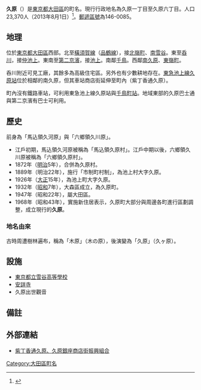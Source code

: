 {{Pathnav|日本|東京都|大田區|frame=1}}
{{Infobox Settlement
|official_name = 久原
|native_name =
|settlement_type = [[町|町]]
|image_skyline = Kugahara_4chome_ota.JPG
|imagesize = 250px
|image_caption = 久原四丁目
|image_flag =
|image_seal =
| image_map =
| map_caption =
|subdivision_type = [[國家|國家]]
|subdivision_name = [[File:Flag_of_Japan.svg|border]] [[日本|日本]]
|subdivision_type1 = [[都道府縣|都道府縣]]
|subdivision_name1 = [[File:Flag_of_Tokyo_Prefecture.svg|25px]] [[東京都|東京都]]
|subdivision_type2 = [[東京都區部|特別區]]
|subdivision_name2 = [[File:Flag_of_Ota,_Tokyo.svg|25px]] [[大田區|大田區]]
|subdivision_type3 = [[地域|地域]]
|subdivision_name3 = [[大森區|大森地域]]
|established_title =
|established_date =
|government_type =
|leader_title =
|leader_name =
|area_magnitude =
|area_total_sq_mi =
|area_total_km2 =
|area_land_sq_mi =
|area_land_km2 =
|area_urban_sq_mi =
|area_urban_km2 =
|area_metro_km2 =
|area_metro_sq_mi =
|population_as_of= 2013年（平成25年）8月1日
|population_footnotes =
|population_total = 23370
|population_urban =
|population_metro =
|population_density_sq_mi =
|population_density_km2 =
| timezone = [[日本標準時|JST]]
| utc_offset = +9
|timezone_DST =
|utc_offset_DST =
|latd=|latm=|lats=|latNS=
|longd=|longm=|longs=|longEW=
|elevation_footnotes=
|elevation_m =
|elevation_ft =
|postal_code_type = [[郵遞區號|郵遞區號]]
|postal_code = 146-0085
|area_code =
|website =
|footnotes =
}}
'''久原'''（{{jpn|j=久が原|hg=くがはら|rm=Kugahara|f=y}}）是[[東京都|東京都]][[大田區|大田區]]的町名。現行行政地名為久原一丁目至久原六丁目。人口23,370人（2013年8月1日）<ref>{{Cite web |url=http://www.city.ota.tokyo.jp/kuseijoho/suuji/jinkou/setai_jinkou/oota_suji2508.html |title=大田区ホームページ：平成25年8月1日現在 |accessdate=2013-08-19 |archive-date=2014-02-18 |archive-url=https://web.archive.org/web/20140218230417/http://www.city.ota.tokyo.jp/kuseijoho/suuji/jinkou/setai_jinkou/oota_suji2508.html |dead-url=no }}</ref>。[[郵遞區號|郵遞區號]]為146-0085。

== 地理 ==
位於[[東京都|東京都]][[大田區|大田區]]西部。北至[[橫須賀線|橫須賀線]]（[[品鶴線|品鶴線]]），接[[北嶺町|北嶺町]]、[[南雪谷|南雪谷]]。東至[[呑川|呑川]]，接[[仲池上|仲池上]]。東南至[[國道1號_(日本)|第二京濱]]，接[[池上_(大田區)|池上]]。南鄰[[千鳥_(大田區)|千鳥]]。西鄰[[南久原|南久原]]、[[東嶺町|東嶺町]]。

呑川附近可見工廠，其餘多為高級住宅區。另外也有少數耕地存在。[[東急池上線|東急池上線]][[久原站|久原站]]位於相鄰的南久原，但其車站商店街延伸至町內（紫丁香通久原）。

町內沒有鐵路車站，可利用東急池上線久原站與[[千鳥町站_(東京都)|千鳥町站]]。地域東部的久原巴士通與第二京濱有巴士可利用。

== 歷史 ==
前身為「馬込領久河原」與「六鄉領久川原」。
*江戶初期，馬込領久河原被稱為「馬込領久原村」。江戶中期以後，六鄉領久川原被稱為「六鄉領久原村」。
*1872年（[[明治|明治]]5年），合併為久原村。
*1889年（明治22年），施行「市制町村制」，為池上村大字久原。
*1926年（[[大正|大正]]15年），為池上町大字久原。
*1932年（[[昭和|昭和]]7年），大森區成立，為久原町。
*1947年（昭和22年），屬大田區。
*1968年（昭和43年），實施新住居表示，久原町大部分與周邊各町進行區劃調整，成立現行的'''久原'''。
=== 地名由來 ===
古時周遭樹林遍布，稱為「木原」（木の原），後演變為「久原」（久ヶ原）。

== 設施 ==
* [[東京都立雪谷高等學校|東京都立雪谷高等學校]]
* [https://web.archive.org/web/20091103094610/http://anjoji.hp.infoseek.co.jp/ 安詳寺]
* 久原出世觀音

== 備註 ==
{{Reflist}}

== 外部連結 ==
{{commonscat|Kugahara}}
* [http://www.lilac-ave.com/ 紫丁香通久原、久原銀座商店街振興組合] {{Wayback|url=http://www.lilac-ave.com/ |date=20210126150017 }}

{{大田區的町名}}

{{DEFAULTSORT:Kugahara}}
[[Category:大田區町名|Category:大田區町名]]